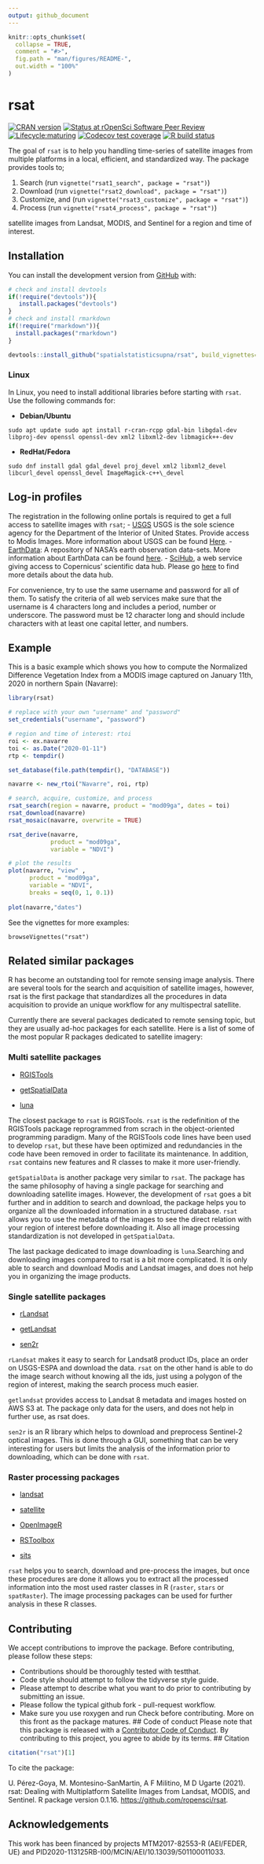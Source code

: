 ```yaml
---
output: github_document
---
```


```r
knitr::opts_chunk$set(
  collapse = TRUE,
  comment = "#>",
  fig.path = "man/figures/README-",
  out.width = "100%"
)
```

# rsat

<!-- badges: start -->

[![CRAN version](https://www.r-pkg.org/badges/version/rsat)](https://cran.r-project.org/web/packages/rsat/) 
[![Status at rOpenSci Software Peer Review](https://badges.ropensci.org/437_status.svg)](https://github.com/ropensci/software-review/issues/437)
[![Lifecycle:maturing](https://img.shields.io/badge/lifecycle-maturing-blue.svg)](https://www.tidyverse.org/lifecycle/#maturing)
[![Codecov test coverage](https://codecov.io/gh/ropensci/rsat/branch/master/graph/badge.svg)](https://codecov.io/gh/ropensci/rsat?branch=master)
[![R build status](https://github.com/ropensci/rsat/workflows/R-CMD-check/badge.svg)](https://github.com/ropensci/rsat/actions)
<!-- badges: end -->

The goal of `rsat` is to help you handling time-series of satellite images from multiple platforms in a local, efficient, and standardized way. The package provides tools to;

1.  Search (run `vignette("rsat1_search", package = "rsat")`)
2.  Download (run `vignette("rsat2_download", package = "rsat")`)
3.  Customize, and (run `vignette("rsat3_customize", package = "rsat")`)
4.  Process (run `vignette("rsat4_process", package = "rsat")`)

satellite images from Landsat, MODIS, and Sentinel for a region and time of interest.

## Installation

You can install the development version from [GitHub](https://github.com/) with:

``` r
# check and install devtools
if(!require("devtools")){
   install.packages("devtools")
}
# check and install rmarkdown
if(!require("rmarkdown")){
  install.packages("rmarkdown")
}

devtools::install_github("spatialstatisticsupna/rsat", build_vignettes=TRUE)
```

### Linux

In Linux, you need to install additional libraries before starting with `rsat`. Use the following commands for:

-   **Debian/Ubuntu**

<!-- -->

    sudo apt update sudo apt install r-cran-rcpp gdal-bin libgdal-dev libproj-dev openssl openssl-dev xml2 libxml2-dev libmagick++-dev

-   **RedHat/Fedora**

<!-- -->

    sudo dnf install gdal gdal_devel proj_devel xml2 libxml2_devel libcurl_devel openssl_devel ImageMagick-c++\_devel

## Log-in profiles

The registration in the following online portals is required to get a full access to satellite images with `rsat`;
-   [USGS](https://ers.cr.usgs.gov/register/) USGS is the sole science agency for the Department of the Interior of United States. Provide access to Modis Images. More information about USGS can be found [Here](https://www.usgs.gov/).
-   [EarthData](https://urs.earthdata.nasa.gov): A repository of NASA's earth observation data-sets. More information about EarthData can be found [here](https://earthdata.nasa.gov/earth-observation-data).
-   [SciHub](https://scihub.copernicus.eu/dhus/#/self-registration), a web service giving access to Copernicus' scientific data hub. Please go [here](https://scihub.copernicus.eu/) to find more details about the data hub.

For convenience, try to use the same username and password for all of them. To satisfy the criteria of all web services make sure that the username is $4$ characters long and includes a period, number or underscore. The password must be $12$ character long and should include characters with at least one capital letter, and numbers.

## Example

This is a basic example which shows you how to compute the Normalized Difference Vegetation Index from a MODIS image captured on January 11th, 2020 in northern Spain (Navarre):

``` r
library(rsat)

# replace with your own "username" and "password"
set_credentials("username", "password")

# region and time of interest: rtoi
roi <- ex.navarre
toi <- as.Date("2020-01-11")
rtp <- tempdir()

set_database(file.path(tempdir(), "DATABASE"))

navarre <- new_rtoi("Navarre", roi, rtp)

# search, acquire, customize, and process
rsat_search(region = navarre, product = "mod09ga", dates = toi)
rsat_download(navarre)
rsat_mosaic(navarre, overwrite = TRUE)

rsat_derive(navarre, 
            product = "mod09ga", 
            variable = "NDVI")

# plot the results
plot(navarre, "view" , 
      product = "mod09ga", 
      variable = "NDVI", 
      breaks = seq(0, 1, 0.1))
      
plot(navarre,"dates")
```
See the vignettes for more examples:
```
browseVignettes("rsat")
```
## Related similar packages

R has become an outstanding tool for remote sensing image analysis.
There are several tools for the search and acquisition of satellite
images, however, rsat is the first package that standardizes all the
procedures in data acquisition to provide an unique workflow for any
multispectral satellite.

Currently there are several packages dedicated to remote sensing topic,
but they are usually ad-hoc packages for each satellite. Here is a list
of some of the most popular R packages dedicated to satellite imagery:

### Multi satellite packages

-   [RGISTools](https://github.com/spatialstatisticsupna/RGISTools)

-   [getSpatialData](https://github.com/16EAGLE/getSpatialData)

-   [luna](https://github.com/rspatial/luna)

The closest package to `rsat` is RGISTools. `rsat` is the redefinition
of the RGISTools package reprogrammed from scrach in the object-oriented
programming paradigm. Many of the RGISTools code lines have been used to
develop `rsat`, but these have been optimized and redundancies in the
code have been removed in order to facilitate its maintenance. In
addition, `rsat` contains new features and R classes to make it more
user-friendly.

`getSpatialData` is another package very similar to `rsat`. The package
has the same philosophy of having a single package for searching and
downloading satellite images. However, the development of `rsat` goes a
bit further and in addition to search and download, the package helps
you to organize all the downloaded information in a structured database.
`rsat` allows you to use the metadata of the images to see the direct
relation with your region of interest before downloading it. Also all
image processing standardization is not developed in `getSpatialData`.

The last package dedicated to image downloading is `luna`.Searching and
downloading images compared to rsat is a bit more complicated. It is
only able to search and download Modis and Landsat images, and does not
help you in organizing the image products.

### Single satellite packages

-   [rLandsat](https://github.com/atlanhq/rLandsat)

-   [getLandsat](https://github.com/ropensci/getlandsat)

-   [sen2r](https://github.com/ranghetti/sen2r)

`rLandsat` makes it easy to search for Landsat8 product IDs, place an
order on USGS-ESPA and download the data. `rsat` on the other hand is
able to do the image search without knowing all the ids, just using a
polygon of the region of interest, making the search process much
easier.

`getlandsat` provides access to Landsat 8 metadata and images hosted on
AWS S3 at. The package only data for the users, and does not help in
further use, as rsat does.

`sen2r` is an R library which helps to download and preprocess
Sentinel-2 optical images. This is done through a GUI, something that
can be very interesting for users but limits the analysis of the
information prior to downloading, which can be done with `rsat`.

### Raster processing packages

-   [landsat](https://cran.r-project.org/web/packages/landsat/index.html)

-   [satellite](https://github.com/environmentalinformatics-marburg/satellite)

-   [OpenImageR](https://github.com/mlampros/OpenImageR)

-   [RSToolbox](https://github.com/bleutner/RStoolbox)

-   [sits](https://github.com/e-sensing/sits)

`rsat` helps you to search, download and pre-process the images, but
once these procedures are done it allows you to extract all the
processed information into the most used raster classes in R (`raster`,
`stars` or `spatRaster`). The image processing packages can be used for
further analysis in these R classes.

## Contributing
We accept contributions to improve the package. Before contributing, please follow these steps:

-    Contributions should be thoroughly tested with testthat.
-    Code style should attempt to follow the tidyverse style guide.
-    Please attempt to describe what you want to do prior to contributing by submitting an issue.
-    Please follow the typical github fork - pull-request workflow.
-    Make sure you use roxygen and run Check before contributing. More on this front as the package matures.
## Code of conduct
Please note that this package is released with a [Contributor
Code of Conduct](https://ropensci.org/code-of-conduct/). 
By
contributing to this project, you agree to abide by its terms.
## Citation

``` r
citation("rsat")[1]
```

To cite the package:

U. Pérez-Goya, M. Montesino-SanMartin, A F Militino, M D Ugarte (2021). rsat: Dealing with Multiplatform Satellite Images from Landsat, MODIS, and Sentinel. R package version 0.1.16. <https://github.com/ropensci/rsat>.

## Acknowledgements

This work has been financed by projects MTM2017-82553-R (AEI/FEDER, UE) and PID2020-113125RB-I00/MCIN/AEI/10.13039/501100011033.

